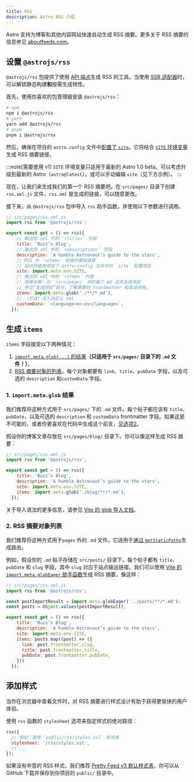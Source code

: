 ```yaml
---
title: RSS
description: Astro RSS 介绍
---
```


Astro 支持为博客和其他内容网站快速自动生成 RSS 摘要。更多关于 RSS 摘要的信息参见 [aboutfeeds.com](https://aboutfeeds.com/)。

## 设置 `@astrojs/rss`

`@astrojs/rss` 包提供了使用 [API 端点](/zh-cn/core-concepts/astro-pages/#非-html-页面)生成 RSS 的工具。当使用 [SSR 适配器](/zh-cn/guides/server-side-rendering/#启用-ssr)时，可以解锁静态构建**和**按需生成特性。

首先，使用你喜欢的包管理器安装 `@astrojs/rss`：

```bash
# npm
npm i @astrojs/rss
# yarn
yarn add @astrojs/rss
# pnpm
pnpm i @astrojs/rss
```

然后，确保在项目的 `astro.config` 文件中[配置了 `site`](/zh-cn/reference/configuration-reference/#site)。它将结合 [`SITE` 环境变量](/zh-cn/guides/environment-variables/#默认环境变量)生成 RSS 摘要链接。

:::note[需要使用 v1]
`SITE` 环境变量只适用于最新的 Astro 1.0 beta。可以考虑升级到最新的 Astro（`astro@latest`），或可以手动编辑 `site`（见下方示例）。
:::

现在，让我们来生成我们的第一个 RSS 摘要吧。在 `src/pages/` 目录下创建 `rss.xml.js` 文件，`rss.xml` 是生成的链接，可以随意更改。

接下来，从 `@astrojs/rss` 包中导入 `rss` 助手函数，并使用以下参数进行调用。

```js
// src/pages/rss.xml.js
import rss from '@astrojs/rss';

export const get = () => rss({
    // 輸出的 xml 中的 `<title>` 字段
    title: 'Buzz’s Blog',
    // 输出的 xml 中的 `<description>` 字段
    description: 'A humble Astronaut’s guide to the stars',
    // RSS 中 `<item>` 链接的基础链接
    // 站点将使用项目下 astro.config 文件中的 `site` 配置项目
    site: import.meta.env.SITE,
    // 输出的 xml 中的 `<item>` 列表
    // 简单示例：为 `/src/pages` 中的每个 md 文件生成项目
    // 参见“生成项目”部分，了解需要的 frontmatter 和高级用例。
    items: import.meta.glob('./**/*.md'),
    // （可选）注入自定义 xml
    customData: `<language>en-us</language>`,
  });
```

## 生成 `items`

`items` 字段接受以下两种情况：
1. [`import.meta.glob(...)` 的结果](#1-importmetaglob-结果)**（只适用于 `src/pages/` 目录下的 `.md` 文件！）**。
2. [RSS 摘要对象的列表](#2-rss-摘要对象列表)，每个对象都要有 `link`、`title`、`pubDate` 字段，以及可选的 `description` 和`customData` 字段。

### 1. `import.meta.glob` 结果

我们推荐将这种方式用于 `src/pages/` 下的 `.md` 文件。每个帖子都应该有 `title`、`pubDate`，以及可选的 `description` 和 `customData` frontmatter 字段。如果这是不可能的，或者你更喜欢在代码中生成这个前言，[见选项2](#2-rss-摘要对象列表)。

假设你的博客文章存放在 `src/pages/blog/` 目录下。你可以像这样生成 RSS 摘要：

```js
// src/pages/rss.xml.js
import rss from '@astrojs/rss';

export const get = () => rss({
    title: 'Buzz’s Blog',
    description: 'A humble Astronaut’s guide to the stars',
    site: import.meta.env.SITE,
    items: import.meta.glob('./blog/**/*.md'),
  });
```

关于导入语法的更多信息，请参见 [Vite 的 glob 导入文档](https://vitejs.dev/guide/features.html#glob-import)。

### 2. RSS 摘要对象列表

我们推荐将这种方式用于`pages` 外的 `.md` 文件。它适用于[通过 `getStaticPaths`](/zh-cn/reference/api-reference/#getstaticpaths)生成路由。

例如，假设你的 `.md` 帖子存储在 `src/posts/` 目录下。每个帖子都有 `title`、`pubDate` 和 `slug` 字段，其中 `slug` 对应于站点输出链接。我们可以使用 [Vite 的 `import.meta.globEager` 助手函数](https://vitejs.dev/guide/features.html#glob-import)生成 RSS 摘要，像这样：

```js
// src/pages/rss.xml.js
import rss from '@astrojs/rss';

const postImportResult = import.meta.globEager('../posts/**/*.md');
const posts = Object.values(postImportResult);

export const get = () => rss({
    title: 'Buzz’s Blog',
    description: 'A humble Astronaut’s guide to the stars',
    site: import.meta.env.SITE,
    items: posts.map((post) => ({
      link: post.frontmatter.slug,
      title: post.frontmatter.title,
      pubDate: post.frontmatter.pubDate,
    }))
  });
```

## 添加样式

当你在浏览器中查看文件时，对 RSS 摘要进行样式设计有助于获得更愉快的用户体验。

使用 `rss` 函数的 `stylesheet` 选项来指定样式的绝对路径：

```js
rss({
  // 例如：使用 `public/rss/styles.xsl` 样式表
  stylesheet: '/rss/styles.xsl',
  // ...
});
```

如果没有中意的 RSS 样式，我们推荐 [Pretty Feed v3 默认样式表](https://github.com/genmon/aboutfeeds/blob/main/tools/pretty-feed-v3.xsl)，你可以从 GitHub 下载并保存到你项目的 `public/` 目录中。
